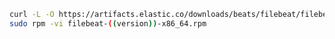 ```sh
curl -L -O https://artifacts.elastic.co/downloads/beats/filebeat/filebeat-((version))-x86_64.rpm
sudo rpm -vi filebeat-((version))-x86_64.rpm
```